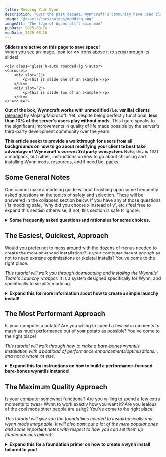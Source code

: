 ```yaml
---
title: Modding Your Wynn
description: "Over the past decade, Wynncraft's community have used client modding platforms to implement a vast array of tweaks and improvements that would not otherwise be possible server-side. This guide covers how to set up a modded Minecraft client to take advantage of these features."
image: "@assets/docs/guides/modding.png"
imageAlt: "The logo of Wynncraft's main mod"
pubDate: 2025-08-16
modDate: 2025-08-16
---
```



<div class="text-center glass px-4 rounded relative" role="alert">
    <b>Sliders are active on this page to save space!</b><br/>
    When you see an image, look for <b><icode>&lt;&gt;</icode></b> icons above it to scroll through its slides!<br/>
    
    <div class="glass h-auto rounded-lg h-auto">
    <Carousel>
        <div slot="1">
            <p>This is slide one of an example!</p>
        </div>
        <div slot="2">
            <p>This is slide two of an example!</p>
        </div>
    </Carousel>
</div>
</div>

**Out of the box, Wynncraft works with unmodified (i.e. vanilla) clients** [released](https://www.minecraft.net/en-us/download) by Mojang/Microsoft. Yet, despite being perfectly functional, **less than 10% of the server's users play without mods**. This figure speaks to the significant improvements in quality of life made possible by the server's third-party development community over the years.

**This article seeks to provide a walkthrough for users from all backgrounds on how to go about modifying your client to best take advantage of Wynncraft's current 3rd party ecosystem**. Note, this is NOT a modpack, but rather, instructions on how to go about choosing and installing Wynn mods, resources, and if need be, packs.

## Some General Notes

One cannot make a modding guide without brushing upon some frequently asked questions on the topics of safety and selection. Those will be answered in the collapsed section below. If you have any of those questions ('is modding safe', 'why did you choose x instead of y', etc.) feel free to expand this section otherwise, if not, this section is safe to ignore.

<details>
<summary><strong>Some frequently asked questions and rationales for some choices.</strong></summary>

### Is Modding Safe?

By using 3rd party launcher, launching a 3rd party client wrapper, or loading a 3rd party client modifcation (listed in descending order of access although all occur in this guide), you are taking an inherent risk. You are trusting the 3rd party with access to execute code on your computer. While the amount of damage it can do varies, that risk remains.

Having said that, there are many checks in place to prevent that from happening. If you use open source software with large userbases, regardless of the 3rd party themselves, thousands of users have had time to run the application and look for abnormalities. Moreover, technical users have had a chance to look at the code themselves, further ensuring nothing suspicious is occuring. There is still a risk, but it is thoroughly mitigated.

Another mitigation of risk happens when one uses software that has been uploaded to large moderated platforms (such as modrinth and curseforge). In addition to the checks above, these platforms use automated and manual tools to review the submitted code as to make sure it isn't doing anything it shouldn't be doing. Again, there is still risk, but this mitigates it further.

Finally, one can install software created by 3rd parties they trust. Even if software has no users, is closed, and/or not on a moderated platform, if one trusts the software's author, then one can trust the software. This is the rarest and least advisable form of mitigation, but it adds another layer in conjunction with the above (although some risk remains).

The resources suggested by this guide are open sourced, have a reasonable amount of users, and have been posted to moderated platforms. Or, in the case of launchers and wrappers, are open sourced and used by enough users for the safety concern to be almost completely mitigated in and of themselves. Or, in the case of launchy specifically, open source and released by a team closely connected to Wynn (although that connection remains unofficial; the lead developer for launchy and wynntils is the same as the lead developer for Wynn).

### Why does this guide promote x over y?

#### Fabric v. Forge v. Others
Currently, within the modding system, fabric is the goto ecosystem for client side modification within server connected contexts. The vast majority of active development, within a Wynncraft context, occurs within the Fabric ecosystem.

This is not to say that there are not alternatives. Many current wynn mods are translated into the (neo)forge ecosystem, which technically remains an option. But this is a worse choice, in general, than just running things in/with fabric since that is the most tested ecosystem and where most active development occurs. The same goes for obscure and/or deprecated ecosystems such as liteloader.

#### Prism v. Modrinth v. CurseForge v. Others
CurseForge has quickly become a bloated proprietary ecosystem wherein the platform's foremost priority is no longer its users. Modrinth arose as an alternative to that, although its focus primarily remains the curation and distribution of mods as opposed to launching them (although it has expanded into that vertical). Prism, meanwhile, has recived the vast majority of open source development over the past decade (in the form of its upstreams).

It is open source, it is performant, it is intuitive, and it has a very large userbase that results in both security and community support. It is also capable of loading mods and wrappers/apis from the entire ecosystem and is therefore a great starting point. Having said that, both modrinth and prism are valid choices notwithstanding.

Lunar's support for wynncraft is very outdated and buggy, not to mention incompatible with several key aspects of functionality. For this reason, as with CurseForge, this guide's authors do not recommend it be used in Wynncraft contexts.

#### Custom v. Optimized Family v. Skyward Family
This guide recommends the use of a performance modpack as the basis of installations of type two and three. This is opposes the common practice of dumping anything with the word "performance" into your mods folder and hoping for the best.

This opposition stems both from the frequency at which performance mods update and the frequent incompatibilities between various performance mods. Without spending time to debug your performance mods as to avoid cases wherein they fight with each other, the best option is to just let someone else do it, in the form of a modpack.

As for the specific choice of performance modpack, currently, the options are between two ecosystems: HyperSoop's Optimised family of modpacks, and Devin's Skyward family of modpacks. This article chooses the later family on account of it being open sourced, more communal, more focused, and more targeted.
</details>

## The Easiest, Quickest, Approach
Would you prefer not to mess around with the dozens of menus needed to create the more advanced installations? Is your computer decent *enough* as not to need extreme optimisations or skeletal installs? You've come to the right place.

*This tutorial will walk you through downloading and installing the Wynntils' Team's Launchy wrapper.* It is a system designed specifically for Wynn, and specifically to simplify modding.

<details>
<summary><strong>Expand this for more information about how to create a simple launchy install!</strong></summary>

### Downloading Minecraft
Wynntils Launchy is a wrapper, meaning it is effectively an interface to simplify modding the Official Minecraft Launcher. **If you already have the official launcher downloaded and installed, you can skip this step!**

<details>
<summary><strong>If you do not have the Mojang Launcher installed or are unsure, expand this!</strong></summary>
#### Fetching The Exe
First things first, we need to fetch the Minecraft installer from [this page](https://minecraft.net/en-us/download)!
<div class="glass h-auto rounded-lg h-auto">
    <Carousel>
        <div slot="1">
            <img src="/assets/guides/modding/mojang/mojang_site.png" alt="The Minecraft Website" />
            <p class="glass px-2 text-center">The first thing we will need is the Minecraft Launcher's exe!<br/>This can be found from <a href="https://minecraft.net/en-us/download">this page</a> of the Minecraft Website!</p>
        </div>
        <div slot="2">
            <img src="/assets/guides/modding/mojang/mojang_installer.png" alt="The Minecraft Installer" />
            <p class="glass px-2 text-center">Once you have selected your installer, downloading it should give you a file to click.</p>
        </div>
        <div slot="3">
            <img src="/assets/guides/modding/mojang/mojang_install.png" alt="Install" />
            <p class="glass px-2 text-center">It's now time to install Minecraft!<br/><br/>
            <b>If you see the text indicated with the blue arrow</b><br/>
            Unfortunately, Microsoft requires your computer to be configured with a MS account.<br/>
            We will be doing that in the next step!<br/><br/>
            <b>If you do not see the red text, you're all set!</b><br/>
            Agree to the terms (red arrow), install (green arrow), and skip the next step!</p>
        </div>
    </Carousel>
</div>

#### Attaching a Microsoft Account to Windows
Microsoft only lets their official launcher active on computers with an added MS Account<sup><acronym title="This is going to be a recurrent theme. Microsoft loves adding stupid restrictions on top of the official launcher.">1</acronym></sup>.<br/><br/>
<b>If you ended the previous step with red *"Before installing this version ..."* error text, you will need to do this step.
If not, you are free to skip this step!</b>

<div class="glass h-auto rounded-lg h-auto">
    <Carousel>
        <div slot="1">
            <img src="/assets/guides/modding/mojang/store_account.png" alt="Logging in to the windows store" />
            <p class="glass px-2 text-center">Opening the Microsoft Store (available through your start menu) will ask for a MS account.<br/>This can be any account and does not need to match your minecraft account.</p>
        </div>
        <div slot="2">
            <img src="/assets/guides/modding/mojang/store_active.png" alt="The windows store" />
            <p class="glass px-2 text-center">Once you are done with that, close the windows store, re-open the minecraft launcher, and click launch.</p>
        </div>
    </Carousel>
</div>

#### Installing Minecraft
Now that you've managed to click the "Install" button on the launcher, it's mostly just a matter of waiting!
Note that you will probably be asked to provide user account control during this step.

<div class="glass h-auto rounded-lg h-auto">
    <Carousel>
        <div slot="1">
            <img src="/assets/guides/modding/mojang/mojang_update.png" alt="The client installing itself" />
            <p class="glass px-2 text-center">Chances are the launcher will install a bunch of runtime environments and whatnot.<br/> This can take a while.</p>
        </div>
        <div slot="2">
            <img src="/assets/guides/modding/mojang/mojang_uac.png" alt="UAC dialog" />
            <p class="glass px-2 text-center">At some point, the launcher will probably give you a user account control dialog.<br/> This is safe to accept.</p>
        </div>
    </Carousel>
</div>

#### Authenticating Minecraft
So... we've installed Minecraft, but that isn't enough for Microsoft. Time for more authentication!
After you click "Let's Go", it will ask you to sign in a few times before it actually launches.

<div class="glass h-auto rounded-lg h-auto">
    <Carousel>
        <div slot="1">
            <img src="/assets/guides/modding/mojang/mojang_launch.png" alt="The second stage launch button" />
            <p class="glass px-2 text-center">First things first, we need to click the "Let's Go" button!</p>
        </div>
        <div slot="2">
            <img src="/assets/guides/modding/mojang/mojang_xbox.jpg" alt="An xbox login screen" />
            <p class="glass px-2 text-center">At some point, the launcher will probably ask you to sign in to an xbox account.<sup><acronym title="Why MS wants you to sign into THREE microsoft accounts before it will let you launch we will never know.">2</acronym></sup><br/> This does not need to be the MS account associated with your Minecraft account.</p>
        </div>
        <div slot="3">
            <img src="/assets/guides/modding/mojang/mojang_fetch.png" alt="Launcher Update" />
            <p class="glass px-2 text-center">At this point, the launcher will probably spend a few mins downloading more assets.</p>
        </div>
        <div slot="4">
            <img src="/assets/guides/modding/mojang/mojang_account.png" alt="Launcher Update" />
            <p class="glass px-2 text-center">Finally, you will be asked to sign in one last time.<br/><b>This time, it is the account you will be playing on (i.e. your minecraft account)!</b></p>
        </div>
    </Carousel>
</div>

#### You're Done!
The Minecraft launcher has now been installed... too bad we won't be using it!
The last step for this part is to close your launcher and start with the launchy instructions below.

<div class="glass h-auto rounded-lg h-auto">
    <div>
        <img src="/assets/guides/modding/mojang/mojang_done.png" alt="The second stage launch button" />
        <p class="glass px-2 text-center">When you see this screen, you are done!<br/>Close this window and move on to Launchy</p>
    </div>
</div>
</details>

### Downloading Launchy
Now that we have Minecraft, it's time to modify it for Wynn. **Compared to setting up Minecraft itself, this part is much easier!**

<details>
<summary><strong>For instructions on how to install launchy, expand this!</strong></summary>

#### Fetching Launchy
First, we need to download and run the Launchy installer.<br/>
<b>Because launchy is Wynn-specific, it isn't used by that many people.<br/>
Your OS will probably complain about this fact. This is normal.</b>

<div class="glass h-auto rounded-lg h-auto">
    <Carousel>
        <div slot="1">
            <img src="/assets/guides/modding/launchy/launchy_page.png" alt="Launchy's GitHub" />
            <p class="glass px-2 text-center">First things first, we need to visit Launchy's <a href="https://github.com/Wynntils/launchy">web page</a></p>
        </div>
        <div slot="2">
            <img src="/assets/guides/modding/launchy/launchy_releases.png" alt="Launchy's Releases" />
            <p class="glass px-2 text-center">From there, we will need to click the latest release.</p>
        </div>
        <div slot="3">
            <img src="/assets/guides/modding/launchy/launchy_files.png" alt="Launchy's Latest" />
            <p class="glass px-2 text-center">There will be several files within the latest release.<br/>We want to choose our installer.</p>
        </div>
        <div slot="4">
            <img src="/assets/guides/modding/launchy/launchy_download.png" alt="Launchy's Download" />
            <p class="glass px-2 text-center">Then we just need to wait for it to download and run the file.</p>
        </div>
        <div slot="5">
            <img src="/assets/guides/modding/launchy/launchy_defender.png" alt="Windows Defender" />
            <p class="glass px-2 text-center">One problem with Launchy is that there aren't *that* many people who use it.<br/>Its frequent releases compound this problem. <a href="/docs/guides/modding#is-modding-safe">We trust launchy</a> on account of its open source and the significant overlaps between Wynn's dev team and Wynntils'.<br/><br/>But although we do, your operating system probably won't.<br/><b>If you get this alert, you will need to click "More Info".</b></p>
        </div>
        <div slot="6">
            <img src="/assets/guides/modding/launchy/launchy_defended.png" alt="Windows Defended" />
            <p class="glass px-2 text-center">Click "Run Anyways"</p>
        </div>
        <div slot="7">
            <img src="/assets/guides/modding/launchy/launchy_uac.png" alt="Windows UAC" />
            <p class="glass px-2 text-center">Around this point, you will probably get prompted with windows User Account Control.<br/>This is safe to accept.</p>
        </div>
        <div slot="8">
            <img src="/assets/guides/modding/launchy/launchy_fetch.png" alt="Launchy Fetch" />
            <p class="glass px-2 text-center">You're done! Launchy will now install the needed files and put a shortcut on your desktop.</p>
        </div>
    </Carousel>
</div>

#### Configuring Launchy
Now that we have the wrapper installed, it's time to set up our Wynncraft instance! Compared to the last steps, this part is fairly straight foward!

**Click the Launchy icon on your desktop and follow its instructions, closing it when you are done!**

<div class="glass h-auto rounded-lg h-auto">
    <Carousel>
        <div slot="1">
            <img src="/assets/guides/modding/launchy/launchy_desktop.png" alt="Launchy desktop shortcut" />
            <p class="glass px-2 text-center">At the end of the previous step, a shortcut will have appeared on your desktop: now is the time to click it!</p>
        </div>
        <div slot="2">
            <img src="/assets/guides/modding/launchy/launchy_welcome.png" alt="Launchy's welcome screen" />
            <p class="glass px-2 text-center">You will be greeted you with a welcome screen reminder stating that, as a wrapper, Launchy only works if you already have the official launcher installed.<br/><br/><b>We've already done that! Feel free to click "ok"</b></p>
        </div>
        <div slot="3">
            <img src="/assets/guides/modding/launchy/launchy_import.png" alt="Launchy's welcome screen" />
            <p class="glass px-2 text-center">You will be asked if you want to import any settings form the launcher you just installed<br/><br/><b>If you just installed the MC launcher via the earlier steps of this guide, importing won't do much. Otherwise, it is probably worthwhile.</b><br/><br/><b>When you are done importing, click the Install button!</b></p>
        </div>
        <div slot="4">
            <img src="/assets/guides/modding/launchy/launchy_install.png" alt="Launchy's install screen" />
            <p class="glass px-2 text-center">Launchy will give you a menu offering several different categories of mods chosen by the Wynntils team. These are just general mods that are popular within the community and that work well with wynntils.<br/><br/><b>Select the mod categories you would like to use.<br/>Then click the install button in the bottom left</b></p>
        </div>
        <div slot="5">
            <img src="/assets/guides/modding/launchy/launchy_done.png" alt="Launchy's welcome screen" />
            <p class="glass px-2 text-center">And just like that, you are done! A new Wynncraft-related profile has been added to your instance of the official launcher!<br/><br/><b>Close Launchy.</b></p>
        </div>
    </Carousel>
</div>

#### Launching Wynncraft
In the previous steps, we used a wrapper to make a new Wynncraft instance in the Vanilla launcher. It's time to play that instance!

**Simply open your vanilla launcher and open your new "Wynncraft" instance!**


<div class="glass h-auto rounded-lg h-auto">
    <Carousel>
        <div slot="1">
            <img src="/assets/guides/modding/launchy/launching_desktop.png" alt="The Minecraft launcher opened via the start menu" />
            <p class="glass px-2 text-center"><b>Open the official Minecraft launcher!</b><br/><br/>On windows, this can probably be found via your start menu!</p>
        </div>
        <div slot="2">
            <img src="/assets/guides/modding/launchy/launching_java.png" alt="The java menu in the official launcher" />
            <p class="glass px-2 text-center"><b>Click on the Java Edition tab!</b></p>
        </div>
        <div slot="3">
            <img src="/assets/guides/modding/launchy/launching_installations.png" alt="The installations subtab" />
            <p class="glass px-2 text-center">Under the Java Edition tab, <b>click on the installations sub-tab!</b></p>
        </div>
        <div slot="4">
            <img src="/assets/guides/modding/launchy/launching_wynn.png" alt="The the wynn instance" />
            <p class="glass px-2 text-center">Find the new Wynncraft instance and click on it!<br/><i>It should have a Wynn logo</i></p>
        </div>
        <div slot="5">
            <img src="/assets/guides/modding/launchy/launching_launched.png" alt="The instance clicked" />
            <p class="glass px-2 text-center">Hovering over the wynn instance, <b>find and click the green play button!</b></p>
        </div>
        <div slot="6">
            <img src="/assets/guides/modding/launchy/launching_disclaim.png" alt="The instance warning" />
            <p class="glass px-2 text-center">Mojang will prevent you a nag message reminding you that this client is modified.<br/><br/><b>Acknowledge the disclaimer and click play!</b><br/><b><i>You're done!</i></b></p>
        </div>
    </Carousel>
</div>

</details>
</details>

## The Most Performant Approach
Is your computer a potato? Are you willing to spend a few extra moments to mash as much performance out of your potato as possible?
You've come to the right place! 

*This tutorial will walk through how to make a bare-bones wynntils installation with a boatload of performance enhancements/optimisations... and not a whole lot else.*

<details>
<summary><strong>Expand this for instructions on how to build a performance-focused bare-bones wynntils instance!</strong></summary>

<div class="flex items-center glass text-white text-sm font-bold px-4 py-1" role="alert">
  <svg class="fill-current w-4 h-4 mr-2" xmlns="http://www.w3.org/2000/svg" viewBox="0 0 20 20"><path d="M12.432 0c1.34 0 2.01.912 2.01 1.957 0 1.305-1.164 2.512-2.679 2.512-1.269 0-2.009-.75-1.974-1.99C9.789 1.436 10.67 0 12.432 0zM8.309 20c-1.058 0-1.833-.652-1.093-3.524l1.214-5.092c.211-.814.246-1.141 0-1.141-.317 0-1.689.562-2.502 1.117l-.528-.88c2.572-2.186 5.531-3.467 6.801-3.467 1.057 0 1.233 1.273.705 3.23l-1.391 5.352c-.246.945-.141 1.271.106 1.271.317 0 1.357-.392 2.379-1.207l.6.814C12.098 19.02 9.365 20 8.309 20z"/></svg>
  <p>This section has not yet been written!<br/>Stay tuned as we suspect this subarticle will be ready later this week!</p>
</div>

</details>

## The Maximum Quality Approach
Is your computer somewhat functional? Are you willing to spend a few extra moments to tweak Wynn to work exactly how you want it? Are you jealous of the cool mods other people are using? You've come to the right place!

*This tutorial will give you the foundations needed to install basically any wynn mods imaginable. It will also point out a lot of the more popular ones and some important notes with respect to how you can set them up (dependancies galore)!*

<details>
<summary><strong>Expand this for a foundation primer on how to create a wynn install tailored to you!</strong></summary>

<div class="flex items-center glass text-white text-sm font-bold px-4 py-1" role="alert">
  <svg class="fill-current w-4 h-4 mr-2" xmlns="http://www.w3.org/2000/svg" viewBox="0 0 20 20"><path d="M12.432 0c1.34 0 2.01.912 2.01 1.957 0 1.305-1.164 2.512-2.679 2.512-1.269 0-2.009-.75-1.974-1.99C9.789 1.436 10.67 0 12.432 0zM8.309 20c-1.058 0-1.833-.652-1.093-3.524l1.214-5.092c.211-.814.246-1.141 0-1.141-.317 0-1.689.562-2.502 1.117l-.528-.88c2.572-2.186 5.531-3.467 6.801-3.467 1.057 0 1.233 1.273.705 3.23l-1.391 5.352c-.246.945-.141 1.271.106 1.271.317 0 1.357-.392 2.379-1.207l.6.814C12.098 19.02 9.365 20 8.309 20z"/></svg>
  <p>This section has not yet been written!<br/>Stay tuned as we suspect this subarticle will be ready later this week!</p>
</div>

</details>